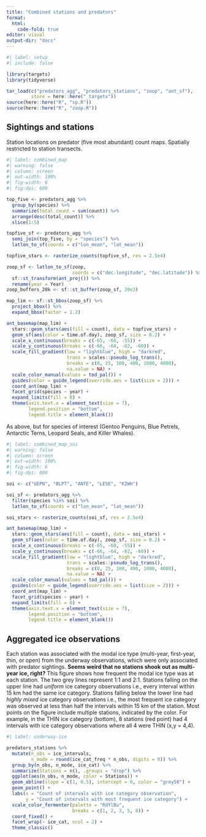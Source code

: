```yaml
---
title: "Combined stations and predators"
format:
  html:
    code-fold: true
editor: visual
output-dir: "docs"
---
```


```r
#| label: setup
#| include: false

library(targets)
library(tidyverse)

tar_load(c("predators_agg", "predators_stations", "zoop", "ant_sf"), 
         store = here::here("_targets"))
source(here::here("R", "sp.R"))
source(here::here("R", "zoop.R"))
```

## Sightings and stations

Station locations on predator (five most abundant) count maps. Spatially restricted to station transects.

```r
#| label: combined_map
#| warning: false
#| column: screen
#| out-width: 100%
#| fig-width: 6
#| fig-dpi: 600

top_five <- predators_agg %>% 
  group_by(species) %>% 
  summarize(total_count = sum(count)) %>% 
  arrange(desc(total_count)) %>%
  slice(1:5)

topfive_sf <- predators_agg %>% 
  semi_join(top_five, by = "species") %>% 
  latlon_to_sf(coords = c("lon_mean", "lat_mean"))

topfive_stars <- rasterize_counts(topfive_sf, res = 2.5e4)

zoop_sf <- latlon_to_sf(zoop, 
                        coords = c("dec.longitude", "dec.latitude")) %>% 
  sf::st_transform(ant_proj()) %>% 
  rename(year = Year)
zoop_buffers_20k <- sf::st_buffer(zoop_sf, 20e3)

map_lim <- sf::st_bbox(zoop_sf) %>% 
  project_bbox() %>% 
  expand_bbox(factor = 1.2)

ant_basemap(map_lim) +
  stars::geom_stars(aes(fill = count), data = topfive_stars) +
  geom_sf(aes(color = time.of.day), zoop_sf, size = 0.2) +
  scale_x_continuous(breaks = c(-65, -60, -55)) +
  scale_y_continuous(breaks = c(-66, -64, -62, -60)) +
  scale_fill_gradient(low = "lightblue", high = "darkred",
                      trans = scales::pseudo_log_trans(),
                      breaks = c(0, 25, 100, 400, 1000, 4000),
                      na.value = NA) +
  scale_color_manual(values = tod_pal()) +
  guides(color = guide_legend(override.aes = list(size = 2))) +
  coord_ant(map_lim) +
  facet_grid(species ~ year) +
  expand_limits(fill = 0) +
  theme(axis.text.x = element_text(size = 7),
        legend.position = "bottom",
        legend.title = element_blank())
```

As above, but for species of interest (Gentoo Penguins, Blue Petrels, Antarctic Terns, Leopard Seals, and Killer Whales).

```r
#| label: combined_map_soi
#| warning: false
#| column: screen
#| out-width: 100%
#| fig-width: 6
#| fig-dpi: 600

soi <- c("GEPN", "BLPT", "ANTE", "LESE", "KIWH")

soi_sf <- predators_agg %>% 
  filter(species %in% soi) %>% 
  latlon_to_sf(coords = c("lon_mean", "lat_mean"))

soi_stars <- rasterize_counts(soi_sf, res = 2.5e4)

ant_basemap(map_lim) +
  stars::geom_stars(aes(fill = count), data = soi_stars) +
  geom_sf(aes(color = time.of.day), zoop_sf, size = 0.2) +
  scale_x_continuous(breaks = c(-65, -60, -55)) +
  scale_y_continuous(breaks = c(-66, -64, -62, -60)) +
  scale_fill_gradient(low = "lightblue", high = "darkred",
                      trans = scales::pseudo_log_trans(),
                      breaks = c(0, 25, 100, 400, 1000, 4000),
                      na.value = NA) +
  scale_color_manual(values = tod_pal()) +
  guides(color = guide_legend(override.aes = list(size = 2))) +
  coord_ant(map_lim) +
  facet_grid(species ~ year) +
  expand_limits(fill = 0) +
  theme(axis.text.x = element_text(size = 7),
        legend.position = "bottom",
        legend.title = element_blank())
```

## Aggregated ice observations

Each station was associated with the modal ice type (multi-year, first-year, thin, or open) from the underway observations, which were only associated with predator sightings. **Seems weird that no stations shook out as multi-year ice, right?** This figure shows how frequent the modal ice type was at each station. The two grey lines represent 1:1 and 2:1. Stations falling on the upper line had *uniform* ice category observations i.e., every interval within 15 km had the same ice category. Stations falling below the lower line had *highly mixed* ice category observations i.e., the most frequent ice category was observed at less than half the intervals within 15 km of the station. Most points on the figure include multiple stations, indicated by the color. For example, in the THIN ice category (bottom), 8 stations (red point) had 4 intervals with ice category observations where all 4 were THIN (x,y = 4,4).

```r
#| label: underway-ice

predators_stations %>% 
  mutate(n_obs = ice_intervals,
         n_mode = round(ice_cat_freq * n_obs, digits = 0)) %>% 
  group_by(n_obs, n_mode, ice_cat) %>% 
  summarize(Stations = n(), .groups = "drop") %>% 
  ggplot(aes(n_obs, n_mode, color = Stations)) +
  geom_abline(slope = c(1, 0.5), intercept = 0, color = "grey50") +
  geom_point() +
  labs(x = "Count of intervals with ice category observation",
       y = "Count of intervals with most frequent ice category") +
  scale_color_fermenter(palette = "RdYlBu",
                        breaks = c(1, 2, 3, 5, 8)) +
  coord_fixed() +
  facet_wrap(~ ice_cat, ncol = 2) +
  theme_classic()
```
